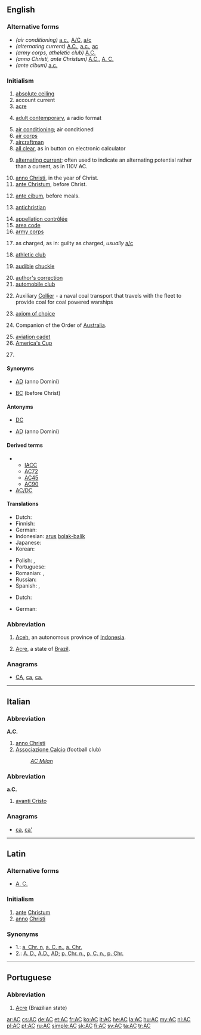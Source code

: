 {{also|Appendix:Variations of "ac"}}
==English==
{{wikipedia}}
===Alternative forms===
* ''(air conditioning)'' [[a.c.]], [[A/C]], [[a/c]]
* ''(alternating current)'' [[A.C.]], [[a.c.]], [[ac]]
* ''(army corps, atheletic club)'' [[A.C.]]
* ''(anno Christi, ante Christum)'' [[A.C.]], [[A. C.]]
* ''(ante cibum)'' [[a.c.]]

===Initialism===
{{rfc-header|Initialism}}
{{head|en|initialism}}

# [[absolute ceiling]]
# account current
# [[acre]]
# {{context|music|lang=en}} [[adult contemporary]], a radio format
# [[air conditioning]]; air conditioned
# [[air corps]]
# [[aircraftman]]
# [[all clear]], as in button on electronic calculator
# {{context|electricity|lang=en}} [[alternating current]]; often used to indicate an alternating potential rather than a current, as in 110V AC.
# [[anno Christi]], in the year of Christ.
# [[ante Christum]], before Christ. 
# {{context|medical|lang=en}} [[ante cibum]], before meals. 
# {{context|religion|lang=en}} [[antichristian]]
# [[appellation contrôlée]]
# [[area code]]
# [[army corps]]
# {{context|legal|lang=en}} as charged, as in:  guilty as charged, ''usually'' [[a/c]]
# [[athletic club]]
# {{context|Internet|slang|lang=en}} [[audible]] [[chuckle]] {{rfex}}
# [[author's correction]]
# [[automobile club]]
# {{context|US|military|lang=en}} Auxiliary [[collier|Collier]] - a naval coal transport that travels with the fleet to provide coal for coal powered warships
# {{context|set theory|lang=en}} [[axiom of choice]]
# {{context|Australia|lang=en}} Companion of the Order of [[Australia]].
# [[aviation cadet]]
# [[America's Cup]] {{gloss|competition yacht sailing match racing regatta}}
# {{label|en|chemistry}} {{initialism of|ammonium chloride|lang=en}}

====Synonyms====
* {{sense|anno Christi}} [[AD]] (anno Domini)
* {{sense|ante Christum}} [[BC]] (before Christ)

====Antonyms====
* {{sense|alternating current}} [[DC]]
* {{sense|ante Christum}} [[AD]] (anno Domini)

====Derived terms====
* {{sense|America's Cup}}
** [[IACC]]
** [[AC72]]
** [[AC45]]
** [[AC90]]
* [[AC/DC]]

====Translations====
{{trans-top|alternating current}}
* Dutch: {{t+|nl|wisselstroom}}
* Finnish: {{t+|fi|vaihtovirta}}
* German: {{t+|de|Wechselstrom|m}}
* Indonesian: [[arus]] [[bolak-balik]]
* Japanese: {{t+|ja|交流|tr=こうりゅう, kōryū}}
* Korean: {{t+|ko|교류|tr=[[交流]], gyoryu}}
{{trans-mid}}
* Polish: {{t|pl|prąd zmienny}}, {{t|pl|prąd przemienny}}
* Portuguese: {{t|pt|CA|f}}
* Romanian: {{t+|ro|curent alternativ|m}}, {{t|ro|c.a.}}
* Russian: {{t+|ru|переменный ток|m|sc=Cyrl|tr=pereménnyj tok}}
* Spanish: {{t|es|CA}}, {{t|es|corriente alterna}}
{{trans-bottom}}

{{trans-top|alternating potential}}
* Dutch: {{t+|nl|wisselspanning}}
{{trans-mid}}
* German: {{t|de|Wechselspannung}}
{{trans-bottom}}

===Abbreviation===
{{rfc-header|Abbreviation}}
{{head|en|abbreviation}}

# [[Aceh]], an autonomous province of [[Indonesia]].
# {{context|geography|lang=en}} [[Acre]], a state of [[Brazil]].

===Anagrams===
* [[CA#English|CA]], [[ca#English|ca]], [[ca.#English|ca.]]

----

==Italian==

===Abbreviation===
{{rfc-header|Abbreviation}}
'''A.C.'''

# [[anno Christi]]
# [[Associazione Calcio]] (football club)
#: ''[[w:AC Milan|AC Milan]]''

===Abbreviation===
{{rfc-header|Abbreviation}}
'''a.C.'''

# [[avanti Cristo]]

===Anagrams===
* [[ca#Italian|ca]], [[ca'#Italian|ca']]

----

==Latin==

===Alternative forms===
* [[A. C.]]

===Initialism===
{{rfc-header|Initialism}}
{{head|la|initialism}}

# [[ante]] [[Christum]]
# [[anno]] [[Christi]]

===Synonyms===
* 1.: [[a. Chr. n]], [[a. C. n.]], [[a. Chr.]]
* 2.: [[A. D.]], [[A.D.]], [[AD]]; [[p. Chr. n.]], [[p. C. n.]], [[p. Chr.]]

----

==Portuguese==

===Abbreviation===
{{rfc-header|Abbreviation}}
{{head|pt|abbreviation}}

# [[Acre]] (Brazilian state)

[[ar:AC]]
[[cs:AC]]
[[de:AC]]
[[et:AC]]
[[fr:AC]]
[[ko:AC]]
[[it:AC]]
[[he:AC]]
[[la:AC]]
[[hu:AC]]
[[my:AC]]
[[nl:AC]]
[[pl:AC]]
[[pt:AC]]
[[ru:AC]]
[[simple:AC]]
[[sk:AC]]
[[fi:AC]]
[[sv:AC]]
[[ta:AC]]
[[tr:AC]]
